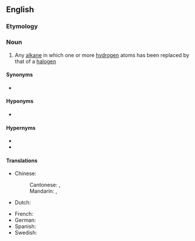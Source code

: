 ==English==
{{wikipedia}}

===Etymology===
{{prefix|lang=en|halo|alkane}}

===Noun===
{{en-noun}}

# {{lb|en|organic chemistry}} Any [[alkane]] in which one or more [[hydrogen]] atoms has been replaced by that of a [[halogen]]

====Synonyms====
* {{l|en|alkyl halide}}

====Hyponyms====
* {{l|en|chloroalkane}}

====Hypernyms====
* {{l|en|organohalide}}
* {{l|en|halocarbon}}

====Translations====
{{trans-top|chemical compound}}
* Chinese:
*: Cantonese: {{t|yue|鹵代烷|sc=Hani}}, {{t|yue|卤代烷|tr=lou5 doi6 jyun4, lou5 doi6 jyun4-2|sc=Hani}}
*: Mandarin: {{t|cmn|鹵代烷|sc=Hani}}, {{t|cmn|卤代烷|tr=lǔdàiwán|sc=Hani}}
* Dutch: {{t|nl|halogeenalkanen}}
{{trans-mid}}
* French: {{t|fr|halogénoalcane|m}}
* German: {{t|de|Halogenalkan}}
* Spanish: {{t|es|haloalcano}}
* Swedish: {{t|sv|halogenalkan|c}}
{{trans-bottom}}